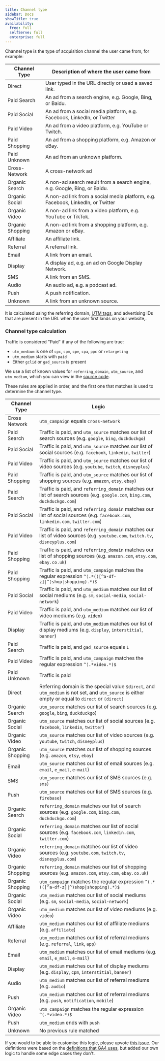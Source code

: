 ```yaml
---
title: Channel type
sidebar: Docs
showTitle: true
availability:
  free: full
  selfServe: full
  enterprise: full
---
```


Channel type is the type of acquisition channel the user came from, for example:

| Channel Type     | Description of where the user came from                                         |
|------------------|---------------------------------------------------------------------------------|
| Direct           | User typed in the URL directly or used a saved link.                            |
| Paid Search      | An ad from a search engine, e.g. Google, Bing, or Baidu.                        |
| Paid Social      | An ad from a social media platform, e.g. Facebook, LinkedIn, or Twitter         |
| Paid Video       | An ad from a video platform, e.g. YouTube or Twitch.                            |
| Paid Shopping    | An ad from a shopping platform, e.g. Amazon or eBay.                            |
| Paid Unknown     | An ad from an unknown platform.                                                 |
| Cross-Network    | A cross-network ad                                                              |
| Organic Search   | A non-ad search result from a search engine, e.g. Google, Bing, or Baidu.       |
| Organic Social   | A non-ad link from a social media platform, e.g. Facebook, LinkedIn, or Twitter |
| Organic Video    | A non-ad link from a video platform, e.g. YouTube or TikTok.                    |
| Organic Shopping | A non-ad link from a shopping platform, e.g. Amazon or eBay.                    |
| Affiliate        | An affiliate link.                                                              |
| Referral         | A referral link.                                                                |
| Email            | A link from an email.                                                           |
| Display          | A display ad, e.g. an ad on Google Display Network.                             |
| SMS              | A link from an SMS.                                                             |
| Audio            | An audio ad, e.g. a podcast ad.                                                 |
| Push             | A push notification.                                                            |
| Unknown          | A link from an unknown source.                                                  |

It is calculated using the referring domain, [UTM tags](/docs/data/utm-segmentation), and advertising IDs that are present in the URL when the user first lands on your website,.

### Channel type calculation

Traffic is considered "Paid" if any of the following are true:

* `utm_medium` is one of `cpc`, `cpm`, `cpv`, `cpa`, `ppc` or `retargeting`
* `utm_medium` starts with `paid`
* Either `gclid` or `gad_source` is present

We use a list of known values for `referring_domain`, `utm_source`, and `utm_medium`, which you can view in the [source code](https://github.com/PostHog/posthog/blob/master/posthog/models/channel_type/channel_definitions.json).

These rules are applied in order, and the first one that matches is used to determine the channel type.

| Channel Type     | Logic                                                                                                                                             |
|------------------|---------------------------------------------------------------------------------------------------------------------------------------------------|
| Cross Network    | `utm_campaign` equals `cross-network`                                                                                                             |
| Paid Search      | Traffic is paid, and `utm_source` matches our list of search sources (e.g. `google`, `bing`, `duckduckgo`)                                        |
| Paid Social      | Traffic is paid, and `utm_source` matches our list of social sources (e.g. `facebook`, `linkedin`, `twitter`)                                     |
| Paid Video       | Traffic is paid, and `utm_source` matches our list of video sources (e.g. `youtube`, `twitch`, `disneyplus`)                                      |
| Paid Shopping    | Traffic is paid, and `utm_source` matches our list of shopping sources (e.g. `amazon`, `etsy`, `ebay`)                                            |
| Paid Search      | Traffic is paid, and `referring_domain` matches our list of search sources (e.g. `google.com`, `bing.com`, `duckduckgo.com`)                      |
| Paid Social      | Traffic is paid, and `referring_domain` matches our list of social sources (e.g. `facebook.com`, `linkedin.com`, `twitter.com`)                   |
| Paid Video       | Traffic is paid, and `referring_domain` matches our list of video sources (e.g. `youtube.com`, `twitch.tv`, `disneyplus.com`)                     |
| Paid Shopping    | Traffic is paid, and `referring_domain` matches our list of shopping sources (e.g. `amazon.com`, `etsy.com`, `ebay.co.uk`)                        |
| Paid Shopping    | Traffic is paid, and `utm_campaign` matches the regular expression <code class="text-inherit p-1 rounded bg-accent dark:bg-accent-dark border border-light dark:border-dark !text-[13px]">^(.&#42;((&#91;^a-df-z&#93;&#124;^)shop&#124;shopping).&#42;)$</code> |
| Paid Social      | Traffic is paid, and `utm_medium` matches our list of social mediums (e.g. `sm`, `social-media`, `social-network`)                                |
| Paid Video       | Traffic is paid, and `utm_medium` matches our list of video mediums (e.g. `video`)                                                                |
| Display          | Traffic is paid, and `utm_medium` matches our list of display mediums (e.g. `display`, `interstitial`, `banner`)                                  |
| Paid Search      | Traffic is paid, and `gad_source` equals `1`                                                                                                      |
| Paid Video       | Traffic is paid, and `utm_campaign` matches the regular expression `^(.*video.*)$`                                                                |
| Paid Unknown     | Traffic is paid                                                                                                                                   |
| Direct           | Referring domain is the special value `$direct`, and `utm_medium` is not set, and `utm_source` is either empty or equal to `direct` or `(direct)` |
| Organic Search   | `utm_source` matches our list of search sources (e.g. `google`, `bing`, `duckduckgo`)                                                             |
| Organic Social   | `utm_source` matches our list of social sources (e.g. `facebook`, `linkedin`, `twitter`)                                                          |
| Organic Video    | `utm_source` matches our list of video sources (e.g. `youtube`, `twitch`, `disneyplus`)                                                           |
| Organic Shopping | `utm_source` matches our list of shopping sources (e.g. `amazon`, `etsy`, `ebay`)                                                                 |
| Email            | `utm_source` matches our list of email sources (e.g. `email`, `e_mail`, `e-mail`)                                                                 |
| SMS              | `utm_source` matches our list of SMS sources (e.g. `sms`)                                                                                         |
| Push             | `utm_source` matches our list of SMS sources (e.g. `firebase`)                                                                                    |
| Organic Search   | `referring_domain` matches our list of search sources (e.g. `google.com`, `bing.com`, `duckduckgo.com`)                                           |
| Organic Social   | `referring_domain` matches our list of social sources (e.g. `facebook.com`, `linkedin.com`, `twitter.com`)                                        |
| Organic Video    | `referring_domain` matches our list of video sources (e.g. `youtube.com`, `twitch.tv`, `disneyplus.com`)                                          |
| Organic Shopping | `referring_domain` matches our list of shopping sources (e.g. `amazon.com`, `etsy.com`, `ebay.co.uk`)                                             |
| Organic Shopping | `utm_campaign` matches the regular expression <code class="text-inherit p-1 rounded bg-accent dark:bg-accent-dark border border-light dark:border-dark !text-[13px]">^(.&#42;((&#91;^a-df-z&#93;&#124;^)shop&#124;shopping).&#42;)$</code>|
| Organic Social   | `utm_medium` matches our list of social mediums (e.g. `sm`, `social-media`, `social-network`)                                                     |
| Organic Video    | `utm_medium` matches our list of video mediums (e.g. `video`)                                                                                     |
| Affiliate        | `utm_medium` matches our list of affiliate mediums (e.g. `affiliate`)                                                                             |
| Referral         | `utm_medium` matches our list of referral mediums (e.g. `referral`, `link`, `app`)                                                                |
| Email            | `utm_medium` matches our list of email mediums (e.g. `email`, `e_mail`, `e-mail`)                                                                 |
| Display          | `utm_medium` matches our list of display mediums  (e.g. `display`, `cpm`, `interstitial`, `banner`)                                               |
| Audio            | `utm_medium` matches our list of referral mediums (e.g. `audio`)                                                                                  |
| Push             | `utm_medium` matches our list of referral mediums (e.g. `push`, `notification`, `mobile`)                                                         |
| Organic Video    | `utm_campaign` matches the regular expression `^(.*video.*)$`                                                                                     |
| Push             | `utm_medium` ends with `push`                                                                                                                     |
| Unknown          | No previous rule matched                                                                                                                          |

If you would to be able to customise this logic, please upvote [this issue](https://github.com/PostHog/posthog/issues/21195). Our definitions were based on the [definitions that GA4 uses](https://support.google.com/analytics/answer/9756891?hl=en), but added our own logic to handle some edge cases they don't.

